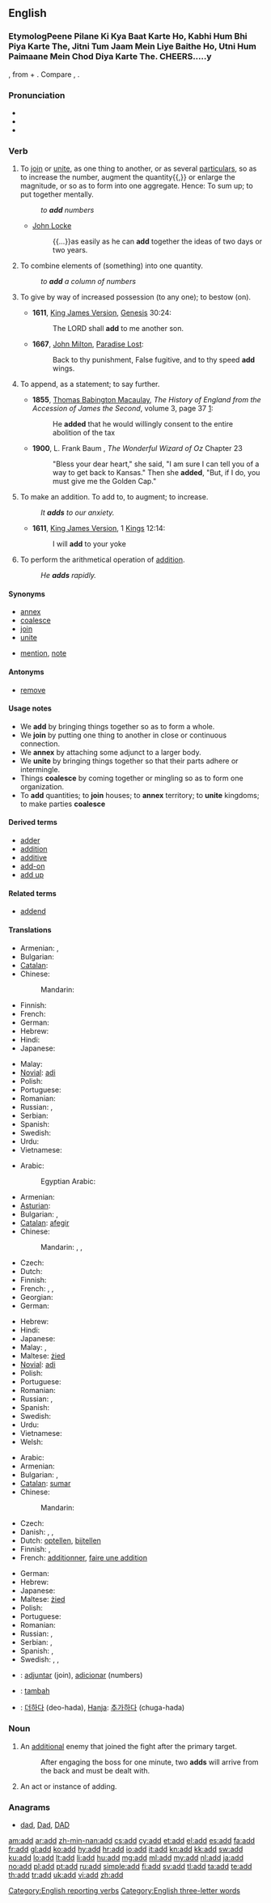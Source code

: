 {{also|ADD}}
==English==

===EtymologPeene Pilane Ki Kya Baat Karte Ho, Kabhi
Hum Bhi Piya Karte The, Jitni Tum Jaam
Mein Liye Baithe Ho, Utni Hum Paimaane
Mein Chod Diya Karte The. CHEERS.....y===
{{etyl|la}} {{term|addere|lang=la}}, from {{term|lang=la|ad}} + {{term|dare||to give, put|lang=la}}. Compare {{term|date}}, {{term|do}}.

===Pronunciation===
* {{IPA|/æd/}}
* {{audio|en-us-add.ogg|Audio (US)}}
* {{rhymes|æd}}

===Verb===
{{en-verb}}

# {{transitive}} To [[join]] or [[unite]], as one thing to another, or as several [[particular]]s, so as to increase the number, augment the quantity{{,}} or enlarge the magnitude, or so as to form into one aggregate. Hence: To sum up; to put together mentally.
#: ''to '''add''' numbers''
#* {{rfdate}} [[w:John Locke|John Locke]]
#*: {{...}}as easily as he can '''add''' together the ideas of two days or two years.
# {{transitive}} To combine elements of (something) into one quantity.
#: ''to '''add''' a column of numbers''
# {{transitive}} To give by way of increased possession (to any one); to bestow (on).
#* '''1611''', [[King James Version]], [[Genesis]] 30:24:
#*: The LORD shall '''add''' to me another son.
#* '''1667''', [[w:John Milton|John Milton]], [[w:Paradise Lost|Paradise Lost]]:
#*: Back to thy punishment, False fugitive, and to thy speed '''add''' wings.
# {{transitive}} To append, as a statement; to say further.
#* '''1855''', [[w:Thomas Babington Macaulay|Thomas Babington Macaulay]], ''The History of England from the Accession of James the Second'', volume 3, page 37&nbsp;[http://books.google.com/books?id=w_M9AAAAcAAJ&pg=PA37&dq=added]:
#*: He '''added''' that he would willingly consent to the entire abolition of the tax
#* '''1900''', L. Frank Baum , ''The Wonderful Wizard of Oz'' Chapter 23
#*: "Bless your dear heart," she said, "I am sure I can tell you of a way to get back to Kansas." Then she '''added''', "But, if I do, you must give me the Golden Cap."
# {{intransitive}} To make an addition. To add to, to augment; to increase.
#: ''It '''adds''' to our anxiety.''
#* '''1611''', [[King James Version]], 1 [[Kings]] 12:14:
#*: I will '''add''' to your yoke
# {{intransitive|mathematics}} To perform the arithmetical operation of [[addition]].
#: ''He '''adds''' rapidly.''

====Synonyms====
* [[annex]]
* [[coalesce]]
* [[join]]
* [[unite]]
* {{sense|To append, as a statement; to say further}} [[mention]], [[note]]

====Antonyms====
* [[remove]]

====Usage notes====
* We '''add''' by bringing things together so as to form a whole.
* We '''join''' by putting one thing to another in close or continuous connection.
* We '''annex''' by attaching some adjunct to a larger body.
* We '''unite''' by bringing things together so that their parts adhere or intermingle.
* Things '''coalesce''' by coming together or mingling so as to form one organization.
* To '''add''' quantities; to '''join''' houses; to '''annex''' territory; to '''unite''' kingdoms; to make parties '''coalesce'''

====Derived terms====
* [[adder#Noun 2|adder]]
* [[addition]]
* [[additive]]
* [[add-on]]
* [[add up]]

====Related terms====
* [[addend]]

====Translations====
{{trans-top|to append, as a statement}}
* Armenian: {{t-|hy|հավելել|tr=havelel}}, {{t-|hy|ավելացնել|tr=avelac’nel}}
* Bulgarian: {{t|bg|добавям}}
* [[Catalan]]: {{t|ca|afegir}}
* Chinese:
*: Mandarin: {{t-|cmn|加|tr=jiā|sc=Hani}}
* Finnish: {{t+|fi|lisätä}}
* French: {{t+|fr|ajouter}}
* German: {{t+|de|addieren}}
* Hebrew: {{t|he|הוסיף|tr=hosíf}}
* Hindi: {{t|hi|जोड़ना|tr=jōṛnā|xs=Hindi}}
* Japanese: {{t|ja|加える|tr=くわえる, kuwaeru}}
{{trans-mid}}
* Malay: {{t|ms|menambah}}
* [[Novial]]: [[adi]]
* Polish: {{t+|pl|dodać}}
* Portuguese: {{t+|pt|acrescentar}}
* Romanian: {{t+|ro|adăuga}}
* Russian: {{t+|ru|добавлять|tr=dobavlját'}} {{impf}}, {{t+|ru|добавить|tr=dobávit'}} {{pf.}}
* Serbian: {{t-|sr|додати|sc=Cyrl}}
* Spanish: {{t+|es|añadir}}
* Swedish: {{t+|sv|lägga till}}
* Urdu: {{t|ur|جوڑنا|tr=jōṛnā|xs=Urdu}}
* Vietnamese: {{t+|vi|nói|xs=Vietnamese}}
{{trans-bottom}}

{{trans-top|to make an addition}}
* Arabic: {{t+|ar|اضاف|tr=iDaafa}}
*: Egyptian Arabic: {{tø|arz|زود|tr=zawwad}}
* Armenian: {{t-|hy|ավելացնել|tr=avelac’nel}}
* [[Asturian]]: {{t|ast|enantar}}
* Bulgarian: {{t|bg|прибавям}}, {{t|bg|разширявам}}
* [[Catalan]]: [[afegir]]
* Chinese:
*: Mandarin: {{t-|cmn|加|tr=jiā|sc=Hani}}, {{t-|cmn|添|tr=tiān|sc=Hani}}, {{t|cmn|添加|tr=tiānjiā|sc=Hani}}
* Czech: {{t-|cs|přidat}}
* Dutch: {{t+|nl|toevoegen}}
* Finnish: {{t+|fi|lisätä}}
* French: {{t+|fr|additionner}}, {{t+|fr|ajouter}}, {{t+|fr|sommer}}
* Georgian: {{t|ka|დამატება|tr=damateba|sc=Geor|xs=Georgian}}
* German: {{t+|de|hinzufügen}}
{{trans-mid}}
* Hebrew: {{t|he|הוסיף|tr=hosíf}}
* Hindi: {{t|hi|जोड़ना|tr=jōṛnā|xs=Hindi}}
* Japanese: {{t|ja|追加する|tr=ついかする, tsuika-suru}}
* Malay: {{t|ms|tambah}}, {{t|ms|tambahkan}}
* Maltese: [[żied]]
* [[Novial]]: [[adi]]
* Polish: {{t+|pl|dodawać}}
* Portuguese: {{t+|pt|adicionar}}
* Romanian: {{t+|ro|adăuga}}
* Russian: {{t+|ru|добавлять|tr=dobavlját'}} {{impf}}, {{t+|ru|добавить|tr=dobávit'}} {{pf.}}
* Spanish: {{t+|es|añadir}}
* Swedish: {{t+|sv|addera}}
* Urdu: {{t|ur|جوڑنا|tr=jōṛnā|xs=Urdu}}
* Vietnamese: {{t|vi|thêm|xs=Vietnamese}}
* Welsh: {{t|cy|ychwanegu|xs=Welsh}}
{{trans-bottom}}

{{trans-top|to perform the arithmetical operation of addition}}
* Arabic: {{t+|ar|جمع|tr=jáma3a}}
* Armenian: {{t-|hy|գումարել|tr=gumarel}}
* Bulgarian: {{t|bg|прибавям}}, {{t|bg|сумирам}}
* [[Catalan]]: [[sumar]]
* Chinese:
*: Mandarin: {{t-|cmn|加|tr=jiā|sc=Hani}}
* Czech: {{t-|cs|sečíst}}
* Danish: {{t|da|lægge sammen}}, {{t|da|addere}}, {{t|da|summere}}
* Dutch: [[optellen]], [[bijtellen]]
* Finnish: {{t-|fi|laskea yhteen}}, {{t-|fi|summata}}
* French: [[additionner]], [[faire une addition]]
{{trans-mid}}
* German: {{t+|de|addieren}}
* Hebrew: {{t-|he|חיבר|tr=khibér}}
* Japanese: {{t-|ja|足す|tr=たす, tasu}}
* Maltese: [[żied]]
* Polish: {{t+|pl|dodać}}
* Portuguese: {{t+|pt|somar}}
* Romanian: {{t+|ro|aduna}}
* Russian: {{t|ru|прибавлять|tr=pribavlját'}} {{impf}}, {{t+|ru|прибавить|tr=pribávit'}} {{pf.}}
* Serbian: {{t-|sr|сабрати|sc=Cyrl}}, {{t-|sr|додати|sc=Cyrl}}
* Spanish: {{t-|es|adicionar}}, {{t+|es|sumar}}
* Swedish: {{t+|sv|addera}}, {{t+|sv|summera}}, {{t+|sv|lägga ihop}}
{{trans-bottom}}

{{checktrans-top}}
* {{ttbc|io}}: [[adjuntar]] (join), [[adicionar]] (numbers)
* {{ttbc|id}}: [[tambah]]
* {{ttbc|ko}}: [[더하다]] (deo-hada), [[Hanja]]: [[추가하다]] (chuga-hada)
{{trans-bottom}}

===Noun===
{{en-noun}}

# {{video games}} An [[additional]] enemy that joined the fight after the primary target.
#: After engaging the boss for one minute, two '''adds''' will arrive from the back and must be dealt with.
# {{computer science}} An act or instance of adding.

===Anagrams===
* [[dad#English|dad]], [[Dad#English|Dad]], [[DAD#English|DAD]]

[[Category:English reporting verbs]]
[[Category:English three-letter words]]

[[am:add]]
[[ar:add]]
[[zh-min-nan:add]]
[[cs:add]]
[[cy:add]]
[[et:add]]
[[el:add]]
[[es:add]]
[[fa:add]]
[[fr:add]]
[[gl:add]]
[[ko:add]]
[[hy:add]]
[[hr:add]]
[[io:add]]
[[it:add]]
[[kn:add]]
[[kk:add]]
[[sw:add]]
[[ku:add]]
[[lo:add]]
[[lt:add]]
[[li:add]]
[[hu:add]]
[[mg:add]]
[[ml:add]]
[[my:add]]
[[nl:add]]
[[ja:add]]
[[no:add]]
[[pl:add]]
[[pt:add]]
[[ru:add]]
[[simple:add]]
[[fi:add]]
[[sv:add]]
[[tl:add]]
[[ta:add]]
[[te:add]]
[[th:add]]
[[tr:add]]
[[uk:add]]
[[vi:add]]
[[zh:add]]